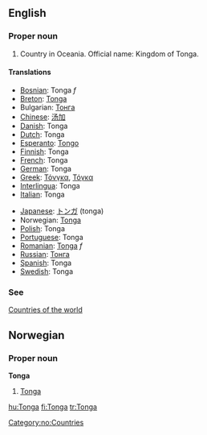 ==English==

===Proper noun===

# Country in Oceania. Official name: Kingdom of Tonga.

====Translations====
{{top}}
*[[Bosnian]]: Tonga ''f''
*[[Breton]]: [[Tonga]]
*Bulgarian: [[Тонга]]
*[[Chinese]]: [[汤加]]
*[[Danish]]: Tonga
*[[Dutch]]: Tonga
*[[Esperanto]]: [[Tongo]]
*[[Finnish]]: Tonga
*[[French]]: Tonga
*[[German]]: Tonga
*[[Greek]]: [[Τόνγκα]], [[Τόγκα]]
*[[Interlingua]]: Tonga
*[[Italian]]: Tonga
{{mid}}
*[[Japanese]]: [[トンガ]] (tonga)
*Norwegian: [[#Norwegian|Tonga]]
*[[Polish]]: Tonga
*[[Portuguese]]: Tonga
*[[Romanian]]: [[Tonga]] ''f''
*[[Russian]]: [[Тонга]]
*[[Spanish]]: Tonga
*[[Swedish]]: Tonga
{{bottom}}

===See===
[[Countries of the world]]

==Norwegian==
===Proper noun===
[[Category:no:Countries]]
'''Tonga'''
#[[#English|Tonga]]

[[hu:Tonga]]
[[fi:Tonga]]
[[tr:Tonga]]